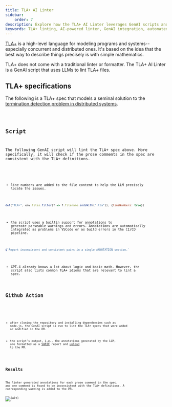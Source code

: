 ```yaml
---
title: TLA+ AI Linter
sidebar:
    order: 7
description: Explore how the TLA+ AI Linter leverages GenAI scripts and LLMs to enhance TLA+ specifications with automated linting and consistent comment verification.
keywords: TLA+ linting, AI-powered linter, GenAI integration, automated code review, distributed systems modeling
---
```



[TLA+](https://lamport.azurewebsites.net/tla/tla.html) is a high-level language for modeling programs and systems--especially
concurrent and distributed ones.  It's based on the idea that the best way to describe things precisely is with simple mathematics.

TLA+ does not come with a traditional linter or formatter.  The TLA+ AI Linter is a GenAI script that uses LLMs to lint TLA+ files.

## TLA+ specifications

The following is a TLA+ spec that models a seminal solution to the [termination detection problem in distributed systems](https://www.cs.utexas.edu/users/EWD/ewd09xx/EWD998.PDF).

<Code code={specSource} wrap={true} lang="txt" title="EWD998PCal.tla" />

## Script

The following GenAI script will lint the TLA+ spec above.  More specifically, it will check if the prose comments in the spec are consistent with the TLA+ definitions.

<Code code={scriptSource} wrap={true} lang="js" title="tlAI-Linter.genai.js" />

- line numbers are added to the file content to help the LLM precisely locate the issues.

```js "lineNumbers" wrap
def("TLA+", env.files.filter(f => f.filename.endsWith(".tla")), {lineNumbers: true})
```

- the script uses a builtin support for [annotations](/genaiscript/reference/scripts/annotations) 
to generate parseable warnings and errors. Annotations are automatically integrated as problems 
in VSCode or as build errors in the CI/CD pipeline.

```js "annotations"
$`Report inconsistent and consistent pairs in a single ANNOTATION section.`
```

- GPT-4 already knows a lot about logic and basic math.  However, the script also lists common TLA+ idioms that are relevant to lint a spec.

## Github Action

<Code code={actionSource} wrap={true} lang="yaml" title="PR.yml" />

- after cloning the repository and installing dependencies such as node.js, the GenAI script is run to lint the TLA+ specs that were added or modified in the PR.

- the script's output, i.e., the annotations generated by the LLM, are formatted as a [SARIF](https://sarifweb.azurewebsites.net) report and [upload](https://docs.github.com/en/code-security/code-scanning/integrating-with-code-scanning/uploading-a-sarif-file-to-github) to the PR.

## Results

The linter generated annotations for each prose comment in the spec, and one comment is found to be inconsistent with the TLA+ definitions.  A corresponding warning is added to the PR.

<Image src={src} alt={alt} />